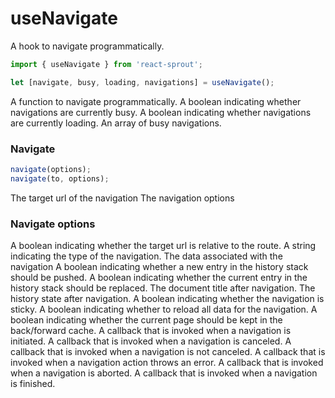 # useNavigate

A hook to navigate programmatically.

```javascript
import { useNavigate } from 'react-sprout';

let [navigate, busy, loading, navigations] = useNavigate();
```

<Properties>
	<Property name="navigate">A function to navigate programmatically.</Property>
	<Property name="busy">
		A boolean indicating whether navigations are currently busy.
	</Property>
	<Property name="loading">
		A boolean indicating whether navigations are currently loading.
	</Property>
	<Property name="navigations">An array of busy navigations.</Property>
</Properties>

### Navigate

```javascript
navigate(options);
navigate(to, options);
```

<Properties>
	<Property name="to" type="string">
		The target url of the navigation
	</Property>
	<Property name="options" type="object">
		The navigation options
	</Property>
</Properties>

### Navigate options

<Properties>
	<Property name="options.relative" type="boolean" defaultValue="true">
		A boolean indicating whether the target url is relative to the route.
	</Property>
	<Property name="options.method" type="string" defaultValue="GET">
		A string indicating the type of the navigation.
	</Property>
	<Property name="options.data" type="any">
		The data associated with the navigation
	</Property>
	<Property name="options.push" type="boolean">
		A boolean indicating whether a new entry in the history stack should be
		pushed.
	</Property>
	<Property name="options.replace" type="boolean">
		A boolean indicating whether the current entry in the history stack should
		be replaced.
	</Property>
	<Property name="options.title" type="string">
		The document title after navigation.
	</Property>
	<Property name="options.state" type="any">
		The history state after navigation.
	</Property>
	<Property name="options.sticky" type="boolean" defaultValue="false">
		A boolean indicating whether the navigation is sticky.
	</Property>
	<Property name="options.reload" type="boolean" defaultValue="false">
		A boolean indicating whether to reload all data for the navigation.
	</Property>
	<Property name="options.cache" type="boolean" defaultValue="false">
		A boolean indicating whether the current page should be kept in the
		back/forward cache.
	</Property>
	<Property name="options.onNavigate" type="function">
		A callback that is invoked when a navigation is initiated.
	</Property>
	<Property name="options.onCancel" type="function">
		A callback that is invoked when a navigation is canceled.
	</Property>
	<Property name="options.onNavigateStart" type="function">
		A callback that is invoked when a navigation is not canceled.
	</Property>
	<Property name="options.onActionError" type="function">
		A callback that is invoked when a navigation action throws an error.
	</Property>
	<Property name="options.onAbort" type="function">
		A callback that is invoked when a navigation is aborted.
	</Property>
	<Property name="options.onNavigateEnd" type="function">
		A callback that is invoked when a navigation is finished.
	</Property>
</Properties>
